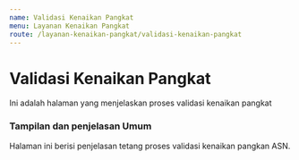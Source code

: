 ```yaml
---
name: Validasi Kenaikan Pangkat
menu: Layanan Kenaikan Pangkat
route: /layanan-kenaikan-pangkat/validasi-kenaikan-pangkat
---
```


# Validasi Kenaikan Pangkat

Ini adalah halaman yang menjelaskan proses validasi kenaikan pangkat

### Tampilan dan penjelasan Umum

Halaman ini berisi penjelasan tetang proses validasi kenaikan pangkan ASN.
